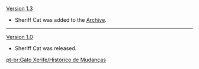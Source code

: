 {{Change History/Header}}
[[Version 1.3]]
*Sheriff Cat was added to the [[Archive]].
----
[[Version 1.0]]
*Sheriff Cat was released.
<noinclude>


[[pt-br:Gato Xerife/Histórico de Mudanças]]
</noinclude>